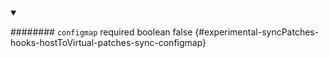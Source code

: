 
<details className="config-field" data-expandable="false" open>
<summary>

######## `configmap` <span className="config-field-required" data-required="false">required</span> <span className="config-field-type">boolean</span> <span className="config-field-default">false</span> <span className="config-field-enum"></span> {#experimental-syncPatches-hooks-hostToVirtual-patches-sync-configmap}



</summary>



</details>
